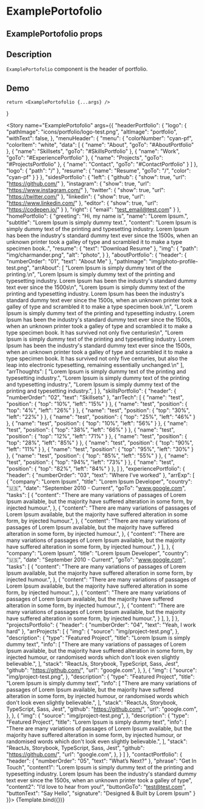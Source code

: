 
<Meta title="ExamplePortofolio" component={ExamplePortofolio} />

# ExamplePortofolio

## ExamplePortofolio props
<ArgsTable of={ExamplePortofolio} />

## Description

`ExamplePortofolio` component is the header of portfolio.

## Demo

    return <ExamplePortofolio {...args} />
}

<Story name="ExamplePortofolio" args={{
    "headerPortfolio": {
        "logo": {
            "pathImage": "icons/portfolio/logo-test.png",
            "altImage": "portfolio",
            "withText": false,
        },
        "menuHeader": {
            "menu": {
                "colorNumber": "cyan-pf",
                "colorItem": "white",
                "data": [
                    {
                        "name": "About",
                        "goTo": "#AboutPortfolio"
                    },
                    {
                        "name": "Skillsets",
                        "goTo": "#SkillsPortfolio"
                    },
                    {
                        "name": "Work",
                        "goTo": "#ExperiencePortfolio"
                    },
                    {
                        "name": "Projects",
                        "goTo": "#ProjectsPortfolio"
                    },
                    {
                        "name": "Contact",
                        "goTo": "#ContactPortfolio"
                    }
                ]
            },
            "logo": {
                "path": "/"
            },
            "resume": {
                "name": "Resume",
                "goTo": "/",
                "color": "cyan-pf"
            }
        }
    },
    "sidesPortfolio": {
        "left": {
            "github": {
                "show": true,
                "url": "https://github.com/"
            },
            "instagram": {
                "show": true,
                "url": "https://www.instagram.com/"
            },
            "twitter": {
                "show": true,
                "url": "https://twitter.com/"
            },
            "linkedin": {
                "show": true,
                "url": "https://www.linkedin.com/"
            },
            "editor": {
                "show": true,
                "url": "https://codepen.io/"
            }
        },
        "right": {
            "email": "test_email@test.com"
        }
    },
    "homePortfolio": {
        "greeting": "Hi, my name is",
        "name": "Lorem Ipsum.",
        "subtitle": "Lorem Ipsum is simply dummy text.",
        "content": "Lorem Ipsum is simply dummy text of the printing and typesetting industry. Lorem Ipsum has been the industry's standard dummy text ever since the 1500s, when an unknown printer took a galley of type and scrambled it to make a type specimen book..",
        "resume": {
            "text": "Download Resume"
        },
        "img": {
            "path": "img/charmander.png",
            "alt": "photo",
        }
    },
    "aboutPortfolio": {
        "header": {
            "numberOrder": "01",
            "text": "About Me"
        },
        "pathImage": "img/photo-profile-test.png",
        "arrAbout": [
            "Lorem Ipsum is simply dummy text of the printing.\n",
            "Lorem Ipsum is simply dummy text of the printing and typesetting industry. Lorem Ipsum has been the industry's standard dummy text ever since the 1500s\n",
            "Lorem Ipsum is simply dummy text of the printing and typesetting industry. Lorem Ipsum has been the industry's standard dummy text ever since the 1500s, when an unknown printer took a galley of type and scrambled it to make a type specimen book.\n",
            "Lorem Ipsum is simply dummy text of the printing and typesetting industry. Lorem Ipsum has been the industry's standard dummy text ever since the 1500s, when an unknown printer took a galley of type and scrambled it to make a type specimen book. It has survived not only five centuries\n",
            "Lorem Ipsum is simply dummy text of the printing and typesetting industry. Lorem Ipsum has been the industry's standard dummy text ever since the 1500s, when an unknown printer took a galley of type and scrambled it to make a type specimen book. It has survived not only five centuries, but also the leap into electronic typesetting, remaining essentially unchanged.\n"
        ],
        "arrThoughts": [
            "Lorem Ipsum is simply dummy text of the printing and typesetting industry.",
            "Lorem Ipsum is simply dummy text of the printing and typesetting industry.",
            "Lorem Ipsum is simply dummy text of the printing and typesetting industry.",
        ]
    },
    "skillsPortfolio": {
        "header": {
            "numberOrder": "02",
            "text": "Skillsets"
        },
        "arrTech": [
            { "name": "test", "position": { "top": "10%", "left": "15%" } },
            { "name": "test", "position": { "top": "4%", "left": "26%" } },
            { "name": "test", "position": { "top": "30%", "left": "22%" } },
            { "name": "test", "position": { "top": "25%", "left": "46%" } },
            { "name": "test", "position": { "top": "10%", "left": "56%" } },
            { "name": "test", "position": { "top": "38%", "left": "66%" } },
            { "name": "test", "position": { "top": "12%", "left": "71%" } },
            { "name": "test", "position": { "top": "28%", "left": "85%" } },
            { "name": "test", "position": { "top": "90%", "left": "11%" } },
            { "name": "test", "position": { "top": "95%", "left": "30%" } },
            { "name": "test", "position": { "top": "85%", "left": "55%" } },
            { "name": "test", "position": { "top": "94%", "left": "73%" } },
            { "name": "test", "position": { "top": "82%", "left": "84%" } },
        ]
    },
    "experiencePortfolio": {
        "header": {
            "numberOrder": "03",
            "text": "Where I’ve worked"
        },
        "arrExp": [
            {
                "company": "Lorem Ipsum",
                "title": "Lorem Ipsum Developer",
                "country": "🇺🇸",
                "date": "September 2010 - Current",
                "goTo": "www.google.com",
                "tasks": [
                    {
                        "content": "There are many variations of passages of Lorem Ipsum available, but the majority have suffered alteration in some form, by injected humour.",
                    },
                    {
                        "content": "There are many variations of passages of Lorem Ipsum available, but the majority have suffered alteration in some form, by injected humour.",
                    },
                    {
                        "content": "There are many variations of passages of Lorem Ipsum available, but the majority have suffered alteration in some form, by injected humour.",
                    },
                    {
                        "content": "There are many variations of passages of Lorem Ipsum available, but the majority have suffered alteration in some form, by injected humour.",
                    }
                ],
            },
            {
                "company": "Lorem Ipsum",
                "title": "Lorem Ipsum Developer",
                "country": "🇺🇸",
                "date": "September 2010 - Current",
                "goTo": "www.google.com",
                "tasks": [
                    {
                        "content": "There are many variations of passages of Lorem Ipsum available, but the majority have suffered alteration in some form, by injected humour.",
                    },
                    {
                        "content": "There are many variations of passages of Lorem Ipsum available, but the majority have suffered alteration in some form, by injected humour.",
                    },
                    {
                        "content": "There are many variations of passages of Lorem Ipsum available, but the majority have suffered alteration in some form, by injected humour.",
                    },
                    {
                        "content": "There are many variations of passages of Lorem Ipsum available, but the majority have suffered alteration in some form, by injected humour.",
                    }
                ],
            },
        ]
    },
    "projectsPortfolio": {
        "header": {
            "numberOrder": "04",
            "text": "Yeah, I work hard"
        },
        "arrProjects": [
            {
                "img": {
                    "source": "img/project-test.png",
                },
                "description": {
                    "type": "Featured Project",
                    "title": "Lorem Ipsum is simply dummy text",
                    "info": [
                    "There are many variations of passages of Lorem Ipsum available, but the majority have suffered alteration in some form, by injected humour, or randomised words which don't look even slightly believable.",
                    ],
                    "stack": "ReactJs, Storybook, TypeScript, Sass, Jest",
                    "github": "https://github.com/",
                    "url": "google.com",
                },
            },
            {
                "img": {
                    "source": "img/project-test.png",
                },
                "description": {
                    "type": "Featured Project",
                    "title": "Lorem Ipsum is simply dummy text",
                    "info": [
                        "There are many variations of passages of Lorem Ipsum available, but the majority have suffered alteration in some form, by injected humour, or randomised words which don't look even slightly believable.",
                    ],
                    "stack": "ReactJs, Storybook, TypeScript, Sass, Jest",
                    "github": "https://github.com/",
                    "url": "google.com",
                },
            },
            {
                "img": {
                    "source": "img/project-test.png",
                },
                "description": {
                    "type": "Featured Project",
                    "title": "Lorem Ipsum is simply dummy text",
                    "info": [
                        "There are many variations of passages of Lorem Ipsum available, but the majority have suffered alteration in some form, by injected humour, or randomised words which don't look even slightly believable.",
                    ],
                    "stack": "ReactJs, Storybook, TypeScript, Sass, Jest",
                    "github": "https://github.com/",
                    "url": "google.com",
                },
            }
    ]
    },
    "contactPortfolio": {
        "header": {
            "numberOrder": "05",
            "text": "What’s Next?"
        },
        "phrase": "Get In Touch",
        "content1": "Lorem Ipsum is simply dummy text of the printing and typesetting industry. Lorem Ipsum has been the industry's standard dummy text ever since the 1500s, when an unknown printer took a galley of type",
        "content2": "I’d love to hear from you!",
        "buttonGoTo": "test@test.com",
        "buttonText": "Say Hello",
        "signature": "Designed & Built by Lorem Ipsum"
    }
}}>
{Template.bind({})}
</Story>

